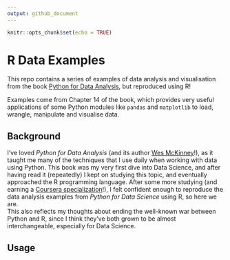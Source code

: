 ```yaml
---
output: github_document
---
```


```r
knitr::opts_chunk$set(echo = TRUE)
```

# R Data Examples  

This repo contains a series of examples of data analysis and visualisation from the book [Python for Data Analysis](https://www.oreilly.com/library/view/python-for-data/9781491957653/), but reproduced using R!  

Examples come from Chapter 14 of the book, which provides very useful applications of some Python modules like `pandas` and `matplotlib` to load, wrangle, manipulate and visualise data.  

## Background  

I've loved *Python for Data Analysis* (and its author [Wes McKinney](http://wesmckinney.com)!), as it taught me many of the techniques that I use daily when working with data using Python. This book was my very first dive into Data Science, and after having read it (repeatedly) I kept on studying this topic, and eventually approached the R programming language. After some more studying (and earning a [Coursera specialization](https://www.coursera.org/account/accomplishments/specialization/certificate/XQJQCG2DM6L5)!), I felt confident enough to reproduce the data analysis examples from *Python for Data Science* using R, so here we are.  
This also reflects my thoughts about ending the well-known war between Python and R, since I think they've both grown to be almost interchangeable, especially for Data Science.  

## Usage  





